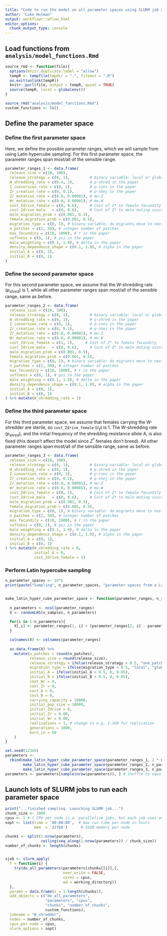 ```yaml
---
title: "Code to run the model on all parameter spaces using SLURM job manager"
author: "Luke Holman"
output: workflowr::wflow_html
editor_options:
  chunk_output_type: console
---
```


## Load functions from `analysis/model_functions.Rmd`

```r
source_rmd <- function(file){
  options(knitr.duplicate.label = "allow")
  tempR <- tempfile(tmpdir = ".", fileext = ".R")
  on.exit(unlink(tempR))
  knitr::purl(file, output = tempR, quiet = TRUE)
  source(tempR, local = globalenv())
}

source_rmd("analysis/model_functions.Rmd")
custom_functions <- ls()
```


## Define the parameter space 

### Define the first parameter space
Here, we define the possible parameter ranges, which we will sample from using Latin hypercube sampling. For this first parameter space, the parameter ranges span most/all of the sensible range. 

```r
parameter_ranges_1 <- data.frame(
  release_size = c(10, 100),
  release_strategy = c(0, 1),         # binary variable: local or global release
  W_shredding_rate = c(0.4, 1),       # p-shred in the paper
  Z_conversion_rate = c(0, 1),        # p-conv in the paper
  Zr_creation_rate = c(0, 0.1),       # p-nhej in the paper
  Zr_mutation_rate = c(0.0, 0.00001), # mu-Z
  Wr_mutation_rate = c(0.0, 0.00001), # mu-W
  cost_Zdrive_female = c(0, 0.6),     # Cost of Z* to female fecundity
  cost_Zdrive_male   = c(0, 0.6),     # Cost of Z* to male mating success
  male_migration_prob = c(0.001, 0.5),
  female_migration_prob = c(0.001, 0.5),
  migration_type = c(0, 1), # binary variable: do migrants move to next door patch, or a random patch anywhere in the world?
  n_patches = c(2, 50), # integer number of patches
  max_fecundity = c(10, 1000), # r in the paper
  softness = c(0, 1), # psi in the paper
  male_weighting = c(0.1, 1.9), # delta in the paper
  density_dependence_shape = c(0.1, 1.9), # alpha in the paper
  initial_A = c(0, 1),
  initial_B = c(0, 1)
)
```

### Define the second parameter space
For this second parameter space, we assume that the W-shredding rate ($p_{shred}$) is 1, while all other parameter ranges span most/all of the sensible range, same as before.

```r
parameter_ranges_2 <- data.frame(
  release_size = c(10, 100),
  release_strategy = c(0, 1),         # binary variable: local or global release
  W_shredding_rate = c(0, 1),         # p-shred in the paper
  Z_conversion_rate = c(0, 1),        # p-conv in the paper
  Zr_creation_rate = c(0, 0.1),       # p-nhej in the paper
  Zr_mutation_rate = c(0.0, 0.00001), # mu-Z
  Wr_mutation_rate = c(0.0, 0.00001), # mu-W
  cost_Zdrive_female = c(1, 1),     # Cost of Z* to female fecundity
  cost_Zdrive_male   = c(0, 0.6),     # Cost of Z* to male mating success
  male_migration_prob = c(0.001, 0.5),
  female_migration_prob = c(0.001, 0.5),
  migration_type = c(0, 1), # binary variable: do migrants move to next door patch, or a random patch anywhere in the world?
  n_patches = c(2, 50), # integer number of patches
  max_fecundity = c(10, 1000), # r in the paper
  softness = c(0, 1), # psi in the paper
  male_weighting = c(0.1, 1.9), # delta in the paper
  density_dependence_shape = c(0.1, 1.9), # alpha in the paper
  initial_A = c(0, 1),
  initial_B = c(0, 1)
) %>% mutate(W_shredding_rate = 1)
```

### Define the third parameter space
For this third parameter space, we assume that females carrying the W-shredder are sterile, so `cost_Zdrive_female` ($c_f$) is 1. The W-shredding rate ($p_{shred}$), and the initial frequency of the shredding resistance allele A, is also fixed (this doesn't affect the model since $Z^*$ females don't breed). All other parameter ranges span most/all of the sensible range, same as before.

```r
parameter_ranges_3 <- data.frame(
  release_size = c(10, 100),
  release_strategy = c(0, 1),         # binary variable: local or global release
  W_shredding_rate = c(0, 1),         # p-shred in the paper
  Z_conversion_rate = c(0, 1),        # p-conv in the paper
  Zr_creation_rate = c(0, 0.1),       # p-nhej in the paper
  Zr_mutation_rate = c(0.0, 0.00001), # mu-Z
  Wr_mutation_rate = c(0.0, 0.00001), # mu-W
  cost_Zdrive_female = c(0, 1),       # Cost of Z* to female fecundity
  cost_Zdrive_male   = c(0, 0.6),     # Cost of Z* to male mating success
  male_migration_prob = c(0.001, 0.5),
  female_migration_prob = c(0.001, 0.5),
  migration_type = c(0, 1), # binary variable: do migrants move to next door patch, or a random patch anywhere in the world?
  n_patches = c(2, 50), # integer number of patches
  max_fecundity = c(10, 1000), # r in the paper
  softness = c(0, 1), # psi in the paper
  male_weighting = c(0.1, 1.9), # delta in the paper
  density_dependence_shape = c(0.1, 1.9), # alpha in the paper
  initial_A = c(0, 1),
  initial_B = c(0, 1)
) %>% mutate(W_shredding_rate = 0,
             initial_A = 0,
             cost_Zdrive_female = 1)
```


### Perform Latin hypercube sampling

```r
n_parameter_spaces <- 10^6
print(paste("Sampling", n_parameter_spaces, "parameter spaces from a Latin hypercube..."))


make_latin_hyper_cube_parameter_space <- function(parameter_ranges, n_samples){
  
  n_parameters <- ncol(parameter_ranges)
  X <- randomLHS(n_samples, n_parameters)

  for(i in 1:n_parameters){
    X[,i] <- parameter_ranges[1, i] + (parameter_ranges[2, i] - parameter_ranges[1, i]) * X[, i]
  }

  colnames(X) <- colnames(parameter_ranges)
  
  as.data.frame(X) %>%
    mutate(n_patches = round(n_patches),
           release_size = round(release_size),
           release_strategy = ifelse(release_strategy < 0.5, "one_patch", "all_patches"),
           migration_type = ifelse(migration_type < 0.5, "local", "global"),
           initial_A = ifelse(initial_A < 0.5, 0, 0.05),
           initial_B = ifelse(initial_B < 0.5, 0, 0.05),
           cost_Wr = 0,
           cost_Zr = 0,
           cost_A = 0,
           cost_B = 0,
           carrying_capacity = 10000,
           initial_pop_size = 10000,
           initial_Zdrive = 0,
           initial_Zr = 0.00,
           initial_Wr = 0.00,
           realisations = 1, # change to e.g. 1:100 for replication
           generations = 1000,
           burn_in = 50
    )
}

set.seed(12345)
parameters <- 
  rbind(make_latin_hyper_cube_parameter_space(parameter_ranges_1, 2 * n_parameter_spaces),
        make_latin_hyper_cube_parameter_space(parameter_ranges_2, n_parameter_spaces),
        make_latin_hyper_cube_parameter_space(parameter_ranges_3, n_parameter_spaces))
parameters <- parameters[sample(nrow(parameters)), ] # shuffle to equalise workload across jobs
```



## Launch lots of SLURM jobs to run each parameter space
```r
print("...finished sampling. Launching SLURM job...")
chunk_size <- 1000
cpus <- 1 # 1 CPU per node (i.e. parallelise jobs, but each job uses only one CPU)
sopt <- list(time = '80:00:00',  # max run time per node in hours
             mem  = '32768')      # 32GB memory per node

chunks <- split(1:nrow(parameters),
                ceiling(seq_along(1:nrow(parameters)) / chunk_size))
number_of_chunks <- length(chunks)


sjob <- slurm_apply(
  f = function(i) {
    try(do_all_parameters(parameters[chunks[[i]],], 
                          over_write = FALSE, 
                          cores = cpus,
                          wd = working_directory))
  },
  params = data.frame(i = 1:length(chunks)),
  add_objects = c("do_all_parameters", 
                  "parameters", "cpus",
                  "chunks", "number_of_chunks",
                  custom_functions),
  jobname = "W_shredder",
  nodes = number_of_chunks, 
  cpus_per_node = cpus, 
  slurm_options = sopt)
```

